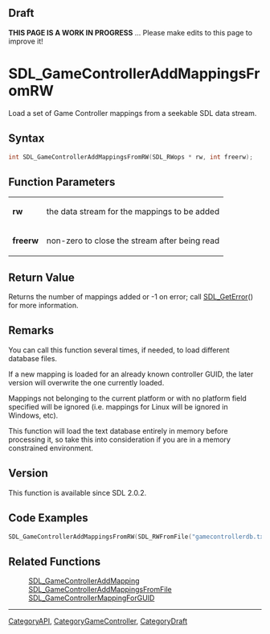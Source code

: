 
== Draft ==

'''THIS PAGE IS A WORK IN PROGRESS''' ... Please make edits to this page to improve it!


<!-- #*^*^*^*^*See https://wiki.libsdl.org/SGFunctions for details on editing this page*^*^*^*^* -->
= SDL_GameControllerAddMappingsFromRW =

Load a set of Game Controller mappings from a seekable SDL data stream.

== Syntax ==

<syntaxhighlight lang='c'>
int SDL_GameControllerAddMappingsFromRW(SDL_RWops * rw, int freerw);
</syntaxhighlight>

== Function Parameters ==

{|
|'''rw'''
|the data stream for the mappings to be added
|-
|'''freerw'''
|non-zero to close the stream after being read
|}

== Return Value ==

Returns the number of mappings added or -1 on error; call
[[SDL_GetError]]() for more information.

== Remarks ==

You can call this function several times, if needed, to load different
database files.

If a new mapping is loaded for an already known controller GUID, the later
version will overwrite the one currently loaded.

Mappings not belonging to the current platform or with no platform field
specified will be ignored (i.e. mappings for Linux will be ignored in
Windows, etc).

This function will load the text database entirely in memory before
processing it, so take this into consideration if you are in a memory
constrained environment.

== Version ==

This function is available since SDL 2.0.2.

== Code Examples ==

<syntaxhighlight lang='c++'>
SDL_GameControllerAddMappingsFromRW(SDL_RWFromFile("gamecontrollerdb.txt", "rb"), 1);
</syntaxhighlight>

== Related Functions ==

:[[SDL_GameControllerAddMapping]]
:[[SDL_GameControllerAddMappingsFromFile]]
:[[SDL_GameControllerMappingForGUID]]

----
[[CategoryAPI]], [[CategoryGameController]], [[CategoryDraft]]


